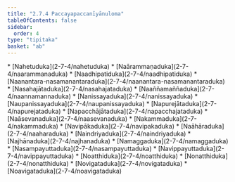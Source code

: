 ```yaml
---
title: "2.7.4 Paccayapaccanīyānuloma"
tableOfContents: false
sidebar:
  order: 4
type: "tipitaka"
basket: "ab"
---
```



<DynamicBreadcrumb />



<TableOfContents>
* [Nahetuduka](2-7-4/nahetuduka)
* [Naārammaṇaduka](2-7-4/naarammanaduka)
* [Naadhipatiduka](2-7-4/naadhipatiduka)
* [Naanantara-nasamanantaraduka](2-7-4/naanantara-nasamanantaraduka)
* [Nasahajātaduka](2-7-4/nasahajataduka)
* [Naaññamaññaduka](2-7-4/naannamannaduka)
* [Nanissayaduka](2-7-4/nanissayaduka)
* [Naupanissayaduka](2-7-4/naupanissayaduka)
* [Napurejātaduka](2-7-4/napurejataduka)
* [Napacchājātaduka](2-7-4/napacchajataduka)
* [Naāsevanaduka](2-7-4/naasevanaduka)
* [Nakammaduka](2-7-4/nakammaduka)
* [Navipākaduka](2-7-4/navipakaduka)
* [Naāhāraduka](2-7-4/naaharaduka)
* [Naindriyaduka](2-7-4/naindriyaduka)
* [Najhānaduka](2-7-4/najhanaduka)
* [Namaggaduka](2-7-4/namaggaduka)
* [Nasampayuttaduka](2-7-4/nasampayuttaduka)
* [Navippayuttaduka](2-7-4/navippayuttaduka)
* [Noatthiduka](2-7-4/noatthiduka)
* [Nonatthiduka](2-7-4/nonatthiduka)
* [Novigataduka](2-7-4/novigataduka)
* [Noavigataduka](2-7-4/noavigataduka)
</TableOfContents>